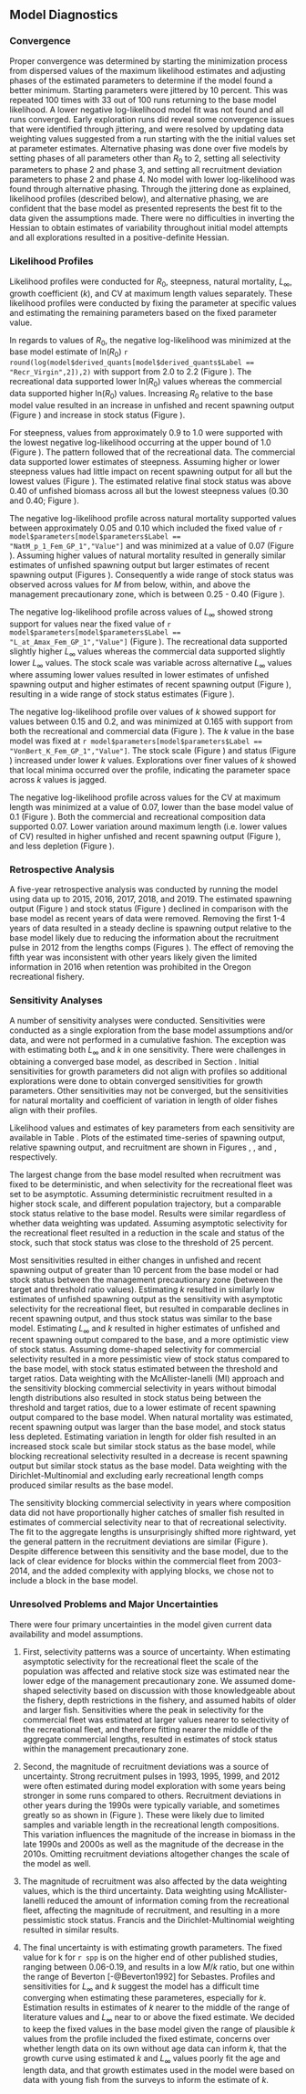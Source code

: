 ## Model Diagnostics

### Convergence

Proper convergence was determined by starting the minimization process from dispersed values of the maximum likelihood estimates and adjusting phases of the estimated parameters to determine if the model found a better minimum. Starting parameters were jittered by 10 percent. This was repeated 100 times with 33 out of 100 runs returning to the base model likelihood. A lower negative log-likelihood model fit was not found and all runs converged. Early exploration runs did reveal some convergence issues that were identified through jittering, and were resolved by updating data weighting values suggested from a run starting with the the initial values set at parameter estimates. Alternative phasing was done over five models by setting phases of all parameters other than $R_0$ to 2, setting all selectivity parameters to phase 2 and phase 3, and setting all recruitment deviation parameters to phase 2 and phase 4. No model with lower log-likelihood was found through alternative phasing. Through the jittering done as explained, likelihood profiles (described below), and alternative phasing, we are confident that the base model as presented represents the best fit to the data given the assumptions made. There were no difficulties in inverting the Hessian to obtain estimates of variability throughout initial model attempts and all explorations resulted in a positive-definite Hessian. 

### Likelihood Profiles

Likelihood profiles were conducted for $R_0$, steepness, natural mortality, $L_{\infty}$, growth coefficient ($k$), and CV at maximum length values separately. These likelihood profiles were conducted by fixing the parameter at specific values and estimating the remaining parameters based on the fixed parameter value. 

In regards to values of $R_0$, the negative log-likelihood was minimized at the base model estimate of ln($R_0$) `r round(log(model$derived_quants[model$derived_quants$Label == "Recr_Virgin",2]),2)` with support from 2.0 to 2.2 (Figure \ref{fig:r0-profile}). The recreational data supported lower ln($R_0$) values whereas the commercial data supported higher ln($R_0$) values. Increasing $R_0$ relative to the base model value resulted in an increase in unfished and recent spawning output (Figure \ref{fig:r0-ssb}) and increase in stock status (Figure \ref{fig:r0-depl}).

For steepness, values from approximately 0.9 to 1.0 were supported with the lowest negative log-likelihood occurring at the upper bound of 1.0 (Figure \ref{fig:h-profile}). The pattern followed that of the recreational data. The commercial data supported lower estimates of steepness. Assuming higher or lower steepness values had little impact on recent spawning output for all but the lowest values (Figure \ref{fig:h-ssb}). The estimated relative final stock status was above 0.40 of unfished biomass across all but the lowest steepness values (0.30 and 0.40; Figure \ref{fig:h-depl}).

The negative log-likelihood profile across natural mortality supported values between approximately 0.05 and 0.10 which included the fixed value of `r model$parameters[model$parameters$Label == "NatM_p_1_Fem_GP_1","Value"]` and was minimized at a value of 0.07 (Figure \ref{fig:m-profile}). Assuming higher values of natural mortality resulted in generally similar estimates of unfished spawning output but larger estimates of recent spawning output (Figures \ref{fig:m-ssb}). Consequently a wide range of stock status was observed across values for $M$ from below, within, and above the management precautionary zone, which is between 0.25 - 0.40 (Figure \ref{fig:m-depl}). 

The negative log-likelihood profile across values of $L_{\infty}$ showed strong support for values near the fixed value of `r model$parameters[model$parameters$Label == "L_at_Amax_Fem_GP_1","Value"]` (Figure \ref{fig:linf-profile}). The recreational data supported slightly higher $L_{\infty}$ values whereas the commercial data supported slightly lower $L_{\infty}$ values. The stock scale was variable across alternative $L_{\infty}$ values where assuming lower values resulted in lower estimates of unfished spawning output and higher estimates of recent spawning output (Figure \ref{fig:linf-ssb}), resulting in a wide range of stock status estimates (Figure \ref{fig:linf-depl}).

The negative log-likelihood profile over values of $k$ showed support for values between 0.15 and 0.2, and was minimized at 0.165 with support from both the recreational and commercial data (Figure \ref{fig:k-profile}). The $k$ value in the base model was fixed at `r model$parameters[model$parameters$Label == "VonBert_K_Fem_GP_1","Value"]`. The stock scale (Figure \ref{fig:k-ssb}) and status (Figure \ref{fig:k-depl}) increased under lower $k$ values. Explorations over finer values of $k$ showed that local minima occurred over the profile, indicating the parameter space across $k$ values is jagged. 

The negative log-likelihood profile across values for the CV at maximum length was minimized at a value of 0.07, lower than the base model value of 0.1 (Figure \ref{fig:cv2-profile}). Both the commercial and recreational composition data supported 0.07. Lower variation around maximum length (i.e. lower values of CV) resulted in higher unfished and recent spawning output (Figure \ref{fig:cv2-ssb}), and less depletion (Figure \ref{fig:cv2-depl}).   

### Retrospective Analysis

A five-year retrospective analysis was conducted by running the model using data up to 2015, 2016, 2017, 2018, and 2019. The estimated spawning output (Figure \ref{fig:retro-ssb}) and stock status (Figure \ref{fig:retro-depl}) declined in comparison with the base model as recent years of data were removed. Removing the first 1-4 years of data resulted in a steady decline is spawning output relative to the base model likely due to reducing the information about the recruitment pulse in 2012 from the lengths comps (Figures \ref{fig:retro-recdevs}). The effect of removing the fifth year was inconsistent with other years likely given the limited information in 2016 when retention was prohibited in the Oregon recreational fishery. 

### Sensitivity Analyses

A number of sensitivity analyses were conducted. Sensitivities were conducted as a single exploration from the base model assumptions and/or data, and were not performed in a cumulative fashion. The exception was with estimating both $L_{\infty}$ and $k$ in one sensitivity. There were challenges in obtaining a converged base model, as described in Section \ref{convergence}. Initial sensitivities for growth parameters did not align with profiles so additional explorations were done to obtain converged sensitivities for growth parameters. Other sensitivities may not be converged, but the sensitivities for natural mortality and coefficient of variation in length of older fishes align with their profiles.    

\begin{enumerate}
   
  \item Deterministic recruitment from the stock recruitment curve. 

  \item Data weighting according to the McAllister-Ianelli method (MI DW) using the weighting values shown in Table \ref{tab:dw}. 
  
  \item Data weighting according to the Dirichlet Multinomial method (DM DW) where the estimated parameters are shown in Table \ref{tab:dw}. 

  \item Estimate $L_{\infty}$.
  
  \item Estimate $k$.
  
  \item Estimate $L_{\infty}$ and $k$.

  \item Estimate the coefficient of variation in length of older fishes.

  \item Estimate natural mortality.
  
  \item Exclude composition data prior to 2001 for the recreational fleet

  \item Fix recreational selectivity form to be asymptotic. 
  
  \item Allow commercial selectivity form to be dome-shaped.

  \item Estimate recreational selectivity block: 1892-2000 with asymptotic selectivity curve and 2001-2020 with dome-shaped selectivity.   
  
  \item Estimate commercial selectivity block for years without bimodal length compositions (2003-2014). 
  
\end{enumerate}

Likelihood values and estimates of key parameters from each sensitivity are available in Table \ref{tab:sensitivities}. Plots of the estimated time-series of spawning output, relative spawning output, and recruitment are shown in Figures \ref{fig:sens-ssb}, \ref{fig:sens-depl}, and \ref{fig:sens-recdev}, respectively.

The largest change from the base model resulted when recruitment was fixed to be deterministic, and when selectivity for the recreational fleet was set to be asymptotic. Assuming deterministic recruitment resulted in a higher stock scale, and different population trajectory, but a comparable stock status relative to the base model. Results were similar regardless of whether data weighting was updated. Assuming asymptotic selectivity for the recreational fleet resulted in a reduction in the scale and status of the stock, such that stock status was close to the threshold of 25 percent. 

Most sensitivities resulted in either changes in unfished and recent spawning output of greater than 10 percent from the base model or had stock status between the management precautionary zone (between the target and threshold ratio values). Estimating $k$ resulted in similarly low estimates of unfished spawning output as the sensitivity with asymptotic selectivity for the recreational fleet, but resulted in comparable declines in recent spawning output, and thus stock status was similar to the base model. Estimating $L_{\infty}$ and $k$ resulted in higher estimates of unfished and recent spawning output compared to the base, and a more optimistic view of stock status. Assuming dome-shaped selectivity for commercial selectivity resulted in a more pessimistic view of stock status compared to the base model, with stock status estimated between the threshold and target ratios. Data weighting with the McAllister-Ianelli (MI) approach and the sensitivity blocking commercial selectivity in years without bimodal length distributions also resulted in stock status being between the threshold and target ratios, due to a lower estimate of recent spawning output compared to the base model. When natural mortality was estimated, recent spawning output was larger than the base model, and stock status less depleted. Estimating variation in length for older fish resulted in an increased stock scale but similar stock status as the base model, while blocking recreational selectivity resulted in a decrease is recent spawning output but similar stock status as the base model. Data weighting with the Dirichlet-Multinomial and excluding early recreational length comps produced similar results as the base model.

The sensitivity blocking commercial selectivity in years where composition data did not have proportionally higher catches of smaller fish resulted in estimates of commercial selectivity near to that of recreational selectivity. The fit to the aggregate lengths is unsurprisingly shifted more rightward, yet the general pattern in the recruitment deviations are similar (Figure \ref{fig:sens-recdev}). Despite difference between this sensitivity and the base model, due to the lack of clear evidence for blocks within the commercial fleet from 2003-2014, and the added complexity with applying blocks, we chose not to include a block in the base model.


### Unresolved Problems and Major Uncertainties

There were four primary uncertainties in the model given current data availability and model assumptions. 

  1. First, selectivity patterns was a source of uncertainty. When estimating asymptotic selectivity for the recreational fleet the scale of the population was affected and relative stock size was estimated near the lower edge of the management precautionary zone. We assumed dome-shaped selectivity based on discussion with those knowledgeable about the fishery, depth restrictions in the fishery, and assumed habits of older and larger fish. Sensitivities where the peak in selectivity for the commercial fleet was estimated at larger values nearer to selectivity of the recreational fleet, and therefore fitting nearer the middle of the aggregate commercial lengths, resulted in estimates of stock status within the management precautionary zone.  
  
  2. Second, the magnitude of recruitment deviations was a source of uncertainty. Strong recruitment pulses in 1993, 1995, 1999, and 2012 were often estimated during model exploration with some years being stronger in some runs compared to others. Recruitment deviations in other years during the 1990s were typically variable, and sometimes greatly so as shown in (Figure \ref{fig:rec-devs}). These were likely due to limited samples and variable length in the recreational length compositions. This variation influences the magnitude of the increase in biomass in the late 1990s and  2000s as well as the magnitude of the decrease in the 2010s. Omitting recruitment deviations altogether changes the scale of the model as well. 
  
  3. The magnitude of recruitment was also affected by the data weighting values, which is the third uncertainty. Data weighting using McAllister-Ianelli reduced the amount of information coming from the recreational fleet, affecting the magnitude of recruitment, and resulting in a more pessimistic stock status. Francis and the Dirichlet-Multinomial weighting resulted in similar results. 
  
  4. The final uncertainty is with estimating growth parameters. The fixed value for k for `r spp` is on the higher end of other published studies, ranging between 0.06-0.19, and results in a low $M$/$k$ ratio, but one within the range of Beverton [-@Beverton1992] for Sebastes. Profiles and sensitivities for $L_{\infty}$ and $k$ suggest the model has a difficult time converging when estimating these parameteres, especially for $k$. Estimation results in estimates of $k$ nearer to the middle of the range of literature values and $L_{\infty}$ near to or above the fixed estimate. We decided to keep the fixed values in the base model given the range of plausible $k$ values from the profile included the fixed estimate, concerns over whether length data on its own without age data can inform $k$, that the growth curve using estimated $k$ and $L_{\infty}$ values poorly fit the age and length data, and that growth estimates used in the model were based on data with young fish from the surveys to inform the estimate of $k$.  
